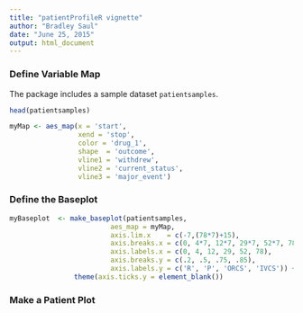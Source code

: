 ```yaml
---
title: "patientProfileR vignette"
author: "Bradley Saul"
date: "June 25, 2015"
output: html_document
---
```


### Define Variable Map

The package includes a sample dataset `patientsamples`.
```r
head(patientsamples)
```

```r
myMap <- aes_map(x = 'start', 
                 xend = 'stop',
                 color = 'drug_1',
                 shape  = 'outcome',
                 vline1 = 'withdrew',
                 vline2 = 'current_status',
                 vline3 = 'major_event')
```

### Define the Baseplot

```r
myBaseplot  <- make_baseplot(patientsamples,
                         aes_map = myMap,
                         axis.lim.x    = c(-7,(78*7)+15),
                         axis.breaks.x = c(0, 4*7, 12*7, 29*7, 52*7, 78*7),
                         axis.labels.x = c(0, 4, 12, 29, 52, 78),
                         axis.breaks.y = c(.2, .5, .75, .85),
                         axis.labels.y = c('R', 'P', 'ORCS', 'IVCS')) +
                theme(axis.ticks.y = element_blank())

```

### Make a Patient Plot


